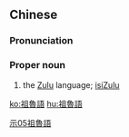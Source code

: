 {{also|祖鲁语}}
==Chinese==
{{zh-forms|s=祖鲁语|type=21}}

===Pronunciation===
{{zh-pron
|m=Zǔlǔyǔ
|cat=pn
}}

===Proper noun===
{{zh-proper noun}}

# the [[Zulu]] language; [[isiZulu]]

[[Category:zh:Languages|示05祖魯語]]

[[ko:祖魯語]]
[[hu:祖魯語]]